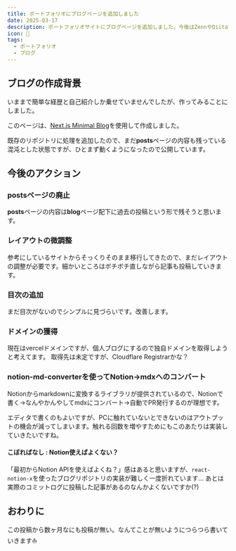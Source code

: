 ```yaml
---
title: ポートフォリオにブログページを追加しました
date: 2025-03-17
description: ポートフォリオサイトにブログページを追加しました。今後はZennやQiitaで投稿していた内容を、こちらに集約する想定です。
icon: 🎉
tags:
  - ポートフォリオ
  - ブログ
---
```



## ブログの作成背景

いままで簡単な経歴と自己紹介しか乗せていませんでしたが、作ってみることにしました。

このページは、[Next.js Minimal Blog](https://github.com/cakegaly/next-minimal-blog)を使用して作成しました。

<LinkPreview url="https://zenn.dev/cakegaly/articles/next-minimal-blog-20250310" />

既存のリポジトリに処理を追加したので、まだ**posts**ページの内容も残っている混沌とした状態ですが、ひとまず動くようになったので公開しています。

## 今後のアクション

### postsページの廃止
**posts**ページの内容は**blog**ページ配下に過去の投稿という形で残そうと思います。

### レイアウトの微調整
参考にしているサイトからそっくりそのまま移行してきたので、まだレイアウトの調整が必要です。細かいところはボチボチ直しながら記事も投稿していきます。

### 目次の追加
まだ目次がないのでシンプルに見づらいです。改善します。

### ドメインの獲得
現在はvercelドメインですが、個人ブログにするので独自ドメインを取得しようと考えてます。
取得先は未定ですが、Cloudflare Registrarかな？

<LinkPreview url="https://www.cloudflare.com/ja-jp/products/registrar/" />

### notion-md-converterを使ってNotion→mdxへのコンバート
Notionからmarkdownに変換するライブラリが提供されているので、Notionで書く→なんやかんやしてmdxにコンバート→自動でPR発行するのが理想です。

エディタで書くのもよいですが、PCに触れていないとできないのはアウトプットの機会が減ってしまいます。触れる回数を増やすためにもこのあたりは実装していきたいですね。

#### こぼればなし : Notion使えばよくない？

「最初からNotion APIを使えばよくね？」感はあると思いますが、`react-notion-x`を使ったブログリポジトリの実装が難しく一度折れています...
あとは実際のコミットログに投稿した記事があるのなんかよくないですか(?)


## おわりに
この投稿から数ヶ月なにも投稿が無い。なんてことが無いようにつらつら書いていきます⛵️
